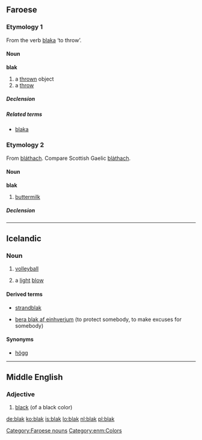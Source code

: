 ==Faroese==

===Etymology 1===
From the verb [[blaka]] ‘to throw’.

====Noun====
'''blak''' {{n}}

# a [[thrown]] object
# a [[throw]]

=====Declension=====
{{fo-decl-noun-n5|bl|a|k|ø}}

=====Related terms=====
* [[blaka]]

===Etymology 2===
From {{etyl|sga|fo}} [[bláthach]]. Compare Scottish Gaelic [[blàthach]].

====Noun====
'''blak''' {{n}}

# [[buttermilk]]

=====Declension=====
{{fo-decl-noun-n5-s|blak}}

[[Category:Faroese nouns]]

----

==Icelandic==
{{wikipedia|lang=is}}

===Noun===
{{is-noun|n|blaks|blök}}
# {{context|sports|lang=is}} [[volleyball]]
# a [[light]] [[blow]]{{jump|is|light blow|d|s}}

====Derived terms====
{{rel-top|{{jump|d|is|volleyball}} derived terms}}
* [[strandblak]]
{{rel-mid}}
{{rel-bottom}}

{{rel-top|{{jump|d|is|light blow|s}} derived terms}}
* [[vera blak af|bera blak af einhverjum]] (to protect somebody, to make excuses for somebody)
{{rel-mid}}
{{rel-bottom}}

====Synonyms====
* {{jump|s|is|light blow|d}} [[högg]]

----

==Middle English==

===Adjective===
{{enm-adj}}

# [[black]] (of a black color)

[[Category:enm:Colors]]

[[de:blak]]
[[ko:blak]]
[[is:blak]]
[[lo:blak]]
[[nl:blak]]
[[pl:blak]]